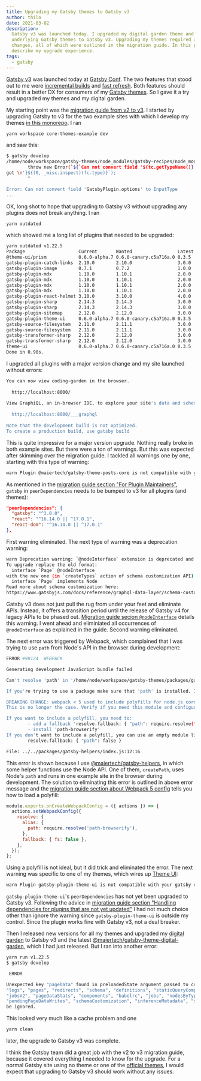 ```yaml
---
title: Upgrading my Gatsby themes to Gatsby v3
author: thilo
date: 2021-03-02
description:
  Gatsby v3 was launched today. I upgraded my digital garden theme and all
  underlying Gatsby themes to Gatsby v3. Upgrading my themes required a few
  changes, all of which were outlined in the migration guide. In this post I
  describe my upgrade experience.
tags:
  - gatsby
---
```


[Gatsby v3](https://www.gatsbyjs.com/docs/reference/release-notes/v3.0/) was
launched today at [Gatsby Conf](https://gatsbyconf.com/). The two features that
stood out to me were
[incremental builds](https://www.gatsbyjs.com/docs/reference/release-notes/v3.0/#incremental-builds-in-oss)
and
[fast refresh](https://www.gatsbyjs.com/docs/reference/release-notes/v3.0/#fast-refresh).
Both features should result in a better DX for consumers of my
[Gatsby themes](https://github.com/maiertech/gatsby-themes). So I gave it a try
and upgraded my themes and my digital garden.

My starting point was the
[migration guide from v2 to v3](https://www.gatsbyjs.com/docs/reference/release-notes/migrating-from-v2-to-v3/).
I started by upgrading Gatsby to v3 for the two example sites with which I
develop my themes
[in this monorepo](https://github.com/maiertech/gatsby-themes). I ran

```bash
yarn workspace core-themes-example dev
```

and saw this:

```bash
$ gatsby develop
/home/node/workspace/gatsby-themes/node_modules/gatsby-recipes/node_modules/graphql-compose/lib/utils/toInputType.js:100
        throw new Error(`${`Can not convert field '${tc.getTypeName()}.${fieldName}' to InputType` + '\nIt should be ObjectType or InterfaceType, but
got \n'}${(0, _misc.inspect)(fc.type)}`);
        ^

Error: Can not convert field 'GatsbyPlugin.options' to InputType
...
```

OK, long shot to hope that upgrading to Gatsby v3 without upgrading any plugins
does not break anything. I ran

```bash
yarn outdated
```

which showed me a long list of plugins that needed to be upgraded:

```bash
yarn outdated v1.22.5
Package                    Current       Wanted                 Latest Workspace                              Package Type    URL
@theme-ui/prism            0.6.0-alpha.7 0.6.0-canary.c5a716a.0 0.3.5  @maiertech/gatsby-theme-theme-ui       dependencies    https://github.com/system-ui/theme-ui#readme
gatsby-plugin-catch-links  2.10.0        2.10.0                 3.0.0  @maiertech/gatsby-theme-theme-ui       dependencies    https://github.com/gatsbyjs/gatsby/tree/master/packages/gatsby-plugin-catch-links#readme
gatsby-plugin-image        0.7.1         0.7.2                  1.0.0  @maiertech/gatsby-theme-digital-garden dependencies    https://github.com/gatsbyjs/gatsby/tree/master/packages/gatsby-plugin-image#readme
gatsby-plugin-mdx          1.10.0        1.10.1                 2.0.0  core-themes-example                    dependencies    https://github.com/gatsbyjs/gatsby/tree/master/packages/gatsby-plugin-mdx#readme
gatsby-plugin-mdx          1.10.0        1.10.1                 2.0.0  @maiertech/gatsby-theme-digital-garden dependencies    https://github.com/gatsbyjs/gatsby/tree/master/packages/gatsby-plugin-mdx#readme
gatsby-plugin-mdx          1.10.0        1.10.1                 2.0.0  @maiertech/gatsby-theme-pages-core     dependencies    https://github.com/gatsbyjs/gatsby/tree/master/packages/gatsby-plugin-mdx#readme
gatsby-plugin-mdx          1.10.0        1.10.1                 2.0.0  @maiertech/gatsby-theme-posts-core     dependencies    https://github.com/gatsbyjs/gatsby/tree/master/packages/gatsby-plugin-mdx#readme
gatsby-plugin-react-helmet 3.10.0        3.10.0                 4.0.0  @maiertech/gatsby-theme-base           dependencies    https://github.com/gatsbyjs/gatsby/tree/master/packages/gatsby-plugin-react-helmet#readme
gatsby-plugin-sharp        2.14.3        2.14.3                 3.0.0  @maiertech/gatsby-theme-pages-core     dependencies    https://github.com/gatsbyjs/gatsby/tree/master/packages/gatsby-plugin-sharp#readme
gatsby-plugin-sharp        2.14.3        2.14.3                 3.0.0  @maiertech/gatsby-theme-posts-core     dependencies    https://github.com/gatsbyjs/gatsby/tree/master/packages/gatsby-plugin-sharp#readme
gatsby-plugin-sitemap      2.12.0        2.12.0                 3.0.0  @maiertech/gatsby-theme-digital-garden dependencies    https://github.com/gatsbyjs/gatsby/tree/master/packages/gatsby-plugin-sitemap#readme
gatsby-plugin-theme-ui     0.6.0-alpha.7 0.6.0-canary.c5a716a.0 0.3.5  @maiertech/gatsby-theme-theme-ui       dependencies    https://github.com/system-ui/theme-ui#readme
gatsby-source-filesystem   2.11.0        2.11.1                 3.0.0  @maiertech/gatsby-theme-pages-core     dependencies    https://github.com/gatsbyjs/gatsby/tree/master/packages/gatsby-source-filesystem#readme
gatsby-source-filesystem   2.11.0        2.11.1                 3.0.0  @maiertech/gatsby-theme-posts-core     dependencies    https://github.com/gatsbyjs/gatsby/tree/master/packages/gatsby-source-filesystem#readme
gatsby-transformer-sharp   2.12.0        2.12.0                 3.0.0  @maiertech/gatsby-theme-pages-core     dependencies    https://github.com/gatsbyjs/gatsby/tree/master/packages/gatsby-transformer-sharp#readme
gatsby-transformer-sharp   2.12.0        2.12.0                 3.0.0  @maiertech/gatsby-theme-posts-core     dependencies    https://github.com/gatsbyjs/gatsby/tree/master/packages/gatsby-transformer-sharp#readme
theme-ui                   0.6.0-alpha.7 0.6.0-canary.c5a716a.0 0.3.5  @maiertech/gatsby-theme-theme-ui       dependencies    https://github.com/system-ui/theme-ui#readme
Done in 0.90s.
```

I upgraded all plugins with a major version change and my site launched without
errors:

```bash
You can now view coding-garden in the browser.
⠀
  http://localhost:8000/
⠀
View GraphiQL, an in-browser IDE, to explore your site's data and schema
⠀
  http://localhost:8000/___graphql
⠀
Note that the development build is not optimized.
To create a production build, use gatsby build
```

This is quite impressive for a major version upgrade. Nothing really broke in
both example sites. But there were a ton of warnings. But this was expected
after skimming over the migration guide. I tackled all warnings one by one,
starting with this type of warning:

```bash
warn Plugin @maiertech/gatsby-theme-posts-core is not compatible with your gatsby version 3.0.0 - It requires gatsby@^2.24.77
```

As mentioned in the
[migration guide section "For Plugin Maintainers"](https://www.gatsbyjs.com/docs/reference/release-notes/migrating-from-v2-to-v3/#for-plugin-maintainers),
`gatsby` in `peerDependencies` needs to be bumped to v3 for all plugins (and
themes):

```json
"peerDependencies": {
  "gatsby": "^3.0.0",
  "react": "^16.14.0 || ^17.0.1",
  "react-dom": "^16.14.0 || ^17.0.1"
},
```

First warning eliminated. The next type of warning was a deprecation warning:

```bash
warn Deprecation warning: `@nodeInterface` extension is deprecated and will be removed in Gatsby v4. Use interface inheritance instead.
To upgrade replace the old format:
  interface `Page` @nodeInterface
with the new one (in `createTypes` action of schema customization API):
  interface `Page` implements Node
Read more about schema customization here:
https://www.gatsbyjs.com/docs/reference/graphql-data-layer/schema-customization/
```

Gatsby v3 does not just pull the rug from under your feet and eliminate APIs.
Instead, it offers a transition period until the release of Gatsby v4 for legacy
APIs to be phased out.
[Migration guide secion `@nodeInterface`](https://www.gatsbyjs.com/docs/reference/release-notes/migrating-from-v2-to-v3/#nodeinterface)
details this warning. I went ahead and eliminiated all occurrences of
`@nodeInterface` as explained in the guide. Second warning eliminated.

The next error was triggered by Webpack, which complained that I was trying to
use `path` from Node's API in the browser during development:

```bash
ERROR #98124  WEBPACK

Generating development JavaScript bundle failed

Can't resolve 'path' in '/home/node/workspace/gatsby-themes/packages/gatsby-helpers'

If you're trying to use a package make sure that 'path' is installed. If you're trying to use a local file make sure that the path is correct.

BREAKING CHANGE: webpack < 5 used to include polyfills for node.js core modules by default.
This is no longer the case. Verify if you need this module and configure a polyfill for it.

If you want to include a polyfill, you need to:
        - add a fallback 'resolve.fallback: { "path": require.resolve("path-browserify") }'
        - install 'path-browserify'
If you don't want to include a polyfill, you can use an empty module like this:
        resolve.fallback: { "path": false }

File: ../../packages/gatsby-helpers/index.js:12:16
```

This error is shown because I use
[@maiertech/gatsby-helpers](https://github.com/maiertech/gatsby-themes/tree/master/packages/gatsby-helpers),
in which some helper functions use the Node API. One of them, `createPath`, uses
Node's `path` and runs in one example site in the browser during development.
The solution to eliminating this error is outlined in above error message and
the
[migration guide section about Webpack 5 config](https://www.gatsbyjs.com/docs/reference/release-notes/migrating-from-v2-to-v3/#webpack-5-node-configuration-changed-nodefs-nodepath-)
tells you how to load a polyfill:

```js
module.exports.onCreateWebpackConfig = ({ actions }) => {
  actions.setWebpackConfig({
    resolve: {
      alias: {
        path: require.resolve('path-browserify'),
      },
      fallback: { fs: false },
    },
  });
};
```

Using a polyfill is not ideal, but it did trick and eliminated the error. The
next warning was specific to one of my themes, which wires up
[Theme UI](https://theme-ui.com/):

```bash
warn Plugin gatsby-plugin-theme-ui is not compatible with your gatsby version 3.0.0 - It requires gatsby@^2.13.1
```

`gatsby-plugin-theme-ui`'s `peerDependencies` has not yet been upgraded to
Gatsby v3. Following the advice in
[migration guide section "Handling dependencies for plugins that are not yet updated"](https://www.gatsbyjs.com/docs/reference/release-notes/migrating-from-v2-to-v3/#handling-dependencies-for-plugins-that-are-not-yet-updated)
I had not much choice other than ignore the warning since
`gatsby-plugin-theme-ui` is outside my control. Since the plugin works fine with
Gatsby v3, not a deal breaker.

Then I released new versions for all my themes and upgraded my
[digital garden](https://github.com/maiertech/coding-garden) to Gatsby v3 and
the latest
[@maiertech/gatsby-theme-digital-garden](https://github.com/maiertech/gatsby-themes/tree/master/packages/gatsby-theme-digital-garden),
which I had just released. But I ran into another error:

```bash
yarn run v1.22.5
$ gatsby develop

 ERROR

Unexpected key "pageData" found in preloadedState argument passed to createStore. Expected to find one of the known reducer keys instead: "nodes",
"logs", "pages", "redirects", "schema", "definitions", "staticQueryComponents", "status", "webpack", "webpackCompilationHash", "config", "lastAction",
"jobsV2", "pageDataStats", "components", "babelrc", "jobs", "nodesByType", "program", "resolvedNodesCache", "nodesTouched", "flattenedPlugins",
"pendingPageDataWrites", "schemaCustomization", "inferenceMetadata", "staticQueriesByTemplate", "queries", "visitedPages", "html". Unexpected keys will
be ignored.
```

This looked very much like a cache problem and one

```bash
yarn clean
```

later, the upgrade to Gatsby v3 was complete.

I think the Gatsby team did a great job with the v2 to v3 migration guide,
because it covered everything I needed to know for the upgrade. For a normal
Gatsby site using no theme or one of the
[official themes](https://github.com/gatsbyjs/themes), I would expect that
upgrading to Gatsby v3 should work without any issues.
